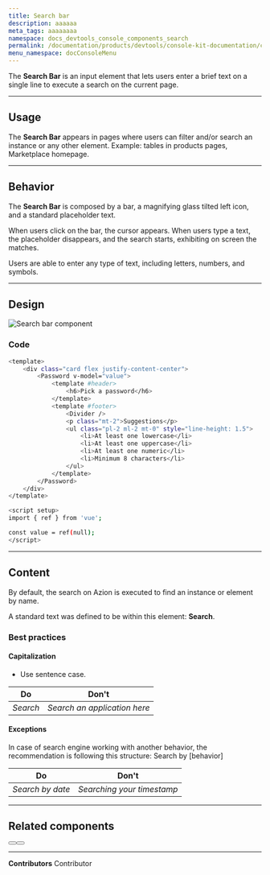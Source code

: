 ```yaml
---
title: Search bar
description: aaaaaa
meta_tags: aaaaaaaa
namespace: docs_devtools_console_components_search
permalink: /documentation/products/devtools/console-kit-documentation/components/search-bar/
menu_namespace: docConsoleMenu
---
```


The **Search Bar** is an input element that lets users enter a brief text on a single line to execute a search on the current page.

---

## Usage

The **Search Bar** appears in pages where users can filter and/or search an instance or any other element. Example: tables in products pages, Marketplace homepage.

---

## Behavior

The **Search Bar** is composed by a bar, a magnifying glass tilted left icon, and a standard placeholder text.

When users click on the bar, the cursor appears. When users type a text, the placeholder disappears, and the search starts, exhibiting on screen the matches.

Users are able to enter any type of text, including letters, numbers, and symbols. 

---

## Design

![Search bar component](/assets/docs/images/uploads/how-azion-works-light.png)

### Code

```bash title="search-bar.vue"
<template>
    <div class="card flex justify-content-center">
        <Password v-model="value">
            <template #header>
                <h6>Pick a password</h6>
            </template>
            <template #footer>
                <Divider />
                <p class="mt-2">Suggestions</p>
                <ul class="pl-2 ml-2 mt-0" style="line-height: 1.5">
                    <li>At least one lowercase</li>
                    <li>At least one uppercase</li>
                    <li>At least one numeric</li>
                    <li>Minimum 8 characters</li>
                </ul>
            </template>
        </Password>
    </div>
</template>

<script setup>
import { ref } from 'vue';

const value = ref(null);
</script>
```

----

## Content

By default, the search on Azion is executed to find an instance or element by name.

A standard text was defined to be within this element: **Search**.

### Best practices

#### Capitalization

- Use sentence case.

| Do | Don't  |
|---|---|
| *Search*  | *Search an application here* |

#### Exceptions

In case of search engine working with another behavior, the recommendation is following this structure: Search by [behavior]

| Do | Don't  |
|---|---|
| *Search by date*  | *Searching your timestamp* |

---

## Related components

<Button href="#" text="Tables" variant="secondary"></Button><Button href="#" text="Labels" variant="secondary"></Button>

---


**Contributors** <ContributorList>Contributor</ContributorList>